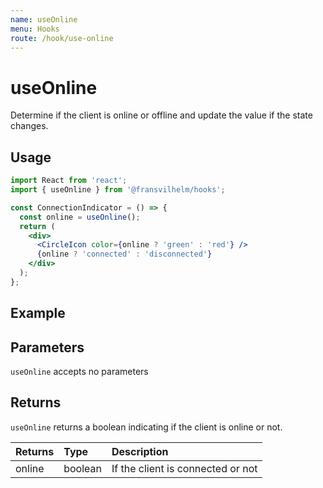 ```yaml
---
name: useOnline
menu: Hooks
route: /hook/use-online
---
```



# useOnline

Determine if the client is online or offline and update the value if the state
changes.

## Usage

```jsx
import React from 'react';
import { useOnline } from '@fransvilhelm/hooks';

const ConnectionIndicator = () => {
  const online = useOnline();
  return (
    <div>
      <CircleIcon color={online ? 'green' : 'red'} />
      {online ? 'connected' : 'disconnected'}
    </div>
  );
};
```

## Example

<Playground>
  <UseOnlineExample />
</Playground>

## Parameters

`useOnline` accepts no parameters

## Returns

`useOnline` returns a boolean indicating if the client is online or not.

| Returns | Type    | Description                       |
| :------ | :------ | :-------------------------------- |
| online  | boolean | If the client is connected or not |
